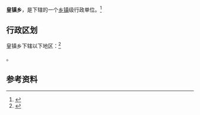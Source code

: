 {{Expand|time=2012-08-29T13:26:23+00:00 }}
{{Unreferenced|time=2012-08-29T13:26:23+00:00 }}
{{中国乡级行政区|37/17/02/202/000}}

'''皇镇乡'''，是{{PRC admin/fullname|37/17/02/202/000|3}}下辖的一个[[乡镇|乡镇]]级行政单位。<ref>{{PRC admin/ref sgc|{{PRC admin/parent|37/17/02/202/000}}}}</ref>

== 行政区划 ==

皇镇乡下辖以下地区：<ref>{{PRC admin/ref sgc|37/17/02/202/000}}</ref>

{{PRC admin/children|37/17/02/202/000}}。

== 参考资料 ==

{{reflist}}

{{行政区划小作品}}
{{PRC admin/navcat|37/17/02/202/000}}